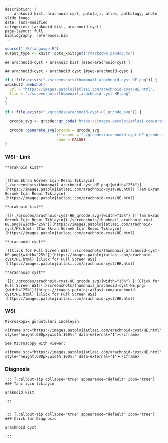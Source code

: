 
```comment
---
description: |
    araknoid kist, arachnoid cyst, patoloji, atlas, pathology, whole slide image
date: last-modified
categories: [araknoid kist, arachnoid cyst]
page-layout: full
bibliography: references.bib
---
```



```r
source("./R/language.R")
output_type <- knitr::opts_knit$get("rmarkdown.pandoc.to")
```


```asis
## arachnoid-cyst - araknoid kist {#sec-arachnoid-cyst }
```


```asis
## arachnoid-cyst - arachnoid cyst {#sec-arachnoid-cyst }
```






```r
if (!file.exists("./screenshots/thumbnail_arachnoid-cyst-HE.png")) {
webshot2::webshot(
  url = "https://images.patolojiatlasi.com/arachnoid-cyst/HE.html",
  file = "./screenshots/thumbnail_arachnoid-cyst-HE.png"
)
}
```



```r
if (!file.exists("./qrcodes/arachnoid-cyst-HE_qrcode.svg")) {

  qrcode_svg <- qrcode::qr_code("https://images.patolojiatlasi.com/arachnoid-cyst/HE.html")

  qrcode::generate_svg(qrcode = qrcode_svg,
                       filename = "./qrcodes/arachnoid-cyst-HE_qrcode.svg",
                       show = FALSE)
}
```







::::: panel-tabset


### WSI - Link








:::: {.content-hidden when-format="pdf"}


```asis

**araknoid kist**


[![Tam Ekran Görmek İçin Resmi Tıklayın](./screenshots/thumbnail_arachnoid-cyst-HE.png){width="25%"}](https://images.patolojiatlasi.com/arachnoid-cyst/HE.html) [Tam Ekran Görmek İçin Resmi Tıklayın](https://images.patolojiatlasi.com/arachnoid-cyst/HE.html)

```

::::


:::: {.content-visible when-format="pdf"}

```asis

**araknoid kist**

![](./qrcodes/arachnoid-cyst-HE_qrcode.svg){width="15%"} [![Tam Ekran Görmek İçin Resmi Tıklayın](./screenshots/thumbnail_arachnoid-cyst-HE.png){width="25%"}](https://images.patolojiatlasi.com/arachnoid-cyst/HE.html) [Tam Ekran Görmek İçin Resmi Tıklayın](https://images.patolojiatlasi.com/arachnoid-cyst/HE.html)

```



::::




:::: {.content-hidden when-format="pdf"}


```asis

**arachnoid cyst**

[![Click for Full Screen WSI](./screenshots/thumbnail_arachnoid-cyst-HE.png){width="25%"}](https://images.patolojiatlasi.com/arachnoid-cyst/HE.html) [Click for Full Screen WSI](https://images.patolojiatlasi.com/arachnoid-cyst/HE.html)

```

::::


:::: {.content-visible when-format="pdf"}

```asis

**arachnoid cyst**

![](./qrcodes/arachnoid-cyst-HE_qrcode.svg){width="15%"} [![Click for Full Screen WSI](./screenshots/thumbnail_arachnoid-cyst-HE.png){width="25%"}](https://images.patolojiatlasi.com/arachnoid-cyst/HE.html) [Click for Full Screen WSI](https://images.patolojiatlasi.com/arachnoid-cyst/HE.html)

```


::::







### WSI








```asis
Mikroskopik görüntüleri inceleyin:

<iframe src="https://images.patolojiatlasi.com/arachnoid-cyst/HE.html" style="height:600px;width:100%;" data-external="1"></iframe>

```





```asis

See Microscopy with viewer:

<iframe src="https://images.patolojiatlasi.com/arachnoid-cyst/HE.html" style="height:600px;width:100%;" data-external="1"></iframe>

```





### Diagnosis


```asis


::: {.callout-tip collapse="true" appearance="default" icon="true"}
### Tanı için tıklayın

araknoid kist

:::


```


```asis


::: {.callout-tip collapse="true" appearance="default" icon="true"}
### Click for Diagnosis

arachnoid cyst

:::

```









:::::















